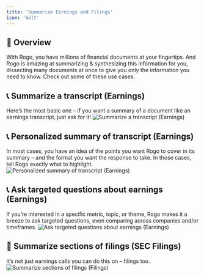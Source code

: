 ```yaml
---
title: 'Summarize Earnings and Filings'
icon: 'bolt'
---
```


## 🤖 Overview
With Rogo, you have millions of financial documents at your fingertips. And Rogo is amazing at summarizing & synthesizing this information for you, dissecting many documents at once to give you only the information you need to know. Check out some of these use cases.

## 📞 Summarize a transcript (Earnings)
Here’s the most basic one – if you want a summary of a document like an earnings transcript, just ask for it!
<img
	className="block dark:hidden"
	src="/images/use-case-5-1.png"
	alt="Summarize a transcript (Earnings)"
/>

## 📞 Personalized summary of transcript (Earnings)
In most cases, you have an idea of the points you want Rogo to cover in its summary – and the format you want the response to take. In those cases, tell Rogo exactly what to highlight.
<img
	className="block dark:hidden"
	src="/images/use-case-5-2.png"
	alt="Personalized summary of transcript (Earnings)"
/>

## 📞 Ask targeted questions about earnings (Earnings)
If you’re interested in a specific metric, topic, or theme, Rogo makes it a breeze to ask targeted questions, even comparing across companies and/or timeframes.
<img
	className="block dark:hidden"
	src="/images/use-case-5-3.png"
	alt="Ask targeted questions about earnings (Earnings)"
/>

## 📂 Summarize sections of filings (SEC Filings)
It’s not just earnings calls you can do this on – filings too.
<img
	className="block dark:hidden"
	src="/images/use-case-5-4.png"
	alt="Summarize sections of filings (Filings)"
/>